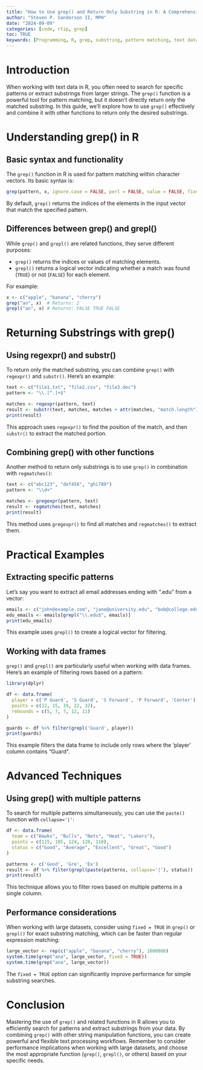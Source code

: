 ```yaml
---
title: "How to Use grep() and Return Only Substring in R: A Comprehensive Guide"
author: "Steven P. Sanderson II, MPH"
date: "2024-09-09"
categories: [code, rtip, grep]
toc: TRUE
keywords: [Programming, R, grep, substring, pattern matching, text data, data analysis, grep() in R, substring extraction R, pattern matching R, R text processing, grep() vs grepl(), R regular expressions]
---
```


# Introduction

When working with text data in R, you often need to search for specific patterns or extract substrings from larger strings. The `grep()` function is a powerful tool for pattern matching, but it doesn't directly return only the matched substring. In this guide, we'll explore how to use `grep()` effectively and combine it with other functions to return only the desired substrings.

# Understanding grep() in R

## Basic syntax and functionality

The `grep()` function in R is used for pattern matching within character vectors. Its basic syntax is:

```r
grep(pattern, x, ignore.case = FALSE, perl = FALSE, value = FALSE, fixed = FALSE, useBytes = FALSE)
```

By default, `grep()` returns the indices of the elements in the input vector that match the specified pattern.

## Differences between grep() and grepl()

While `grep()` and `grepl()` are related functions, they serve different purposes:

- `grep()` returns the indices or values of matching elements.
- `grepl()` returns a logical vector indicating whether a match was found (`TRUE`) or not (`FALSE`) for each element.

For example:

```r
x <- c("apple", "banana", "cherry")
grep("an", x)  # Returns: 2
grepl("an", x) # Returns: FALSE TRUE FALSE
```

# Returning Substrings with grep()

## Using regexpr() and substr()

To return only the matched substring, you can combine `grep()` with `regexpr()` and `substr()`. Here's an example:

```r
text <- c("file1.txt", "file2.csv", "file3.doc")
pattern <- "\\.[^.]+$"

matches <- regexpr(pattern, text)
result <- substr(text, matches, matches + attr(matches, "match.length") - 1)
print(result)
```

This approach uses `regexpr()` to find the position of the match, and then `substr()` to extract the matched portion.

## Combining grep() with other functions

Another method to return only substrings is to use `grep()` in combination with `regmatches()`:

```r
text <- c("abc123", "def456", "ghi789")
pattern <- "\\d+"

matches <- gregexpr(pattern, text)
result <- regmatches(text, matches)
print(result)
```

This method uses `gregexpr()` to find all matches and `regmatches()` to extract them.

# Practical Examples

## Extracting specific patterns

Let's say you want to extract all email addresses ending with ".edu" from a vector:

```r
emails <- c("john@example.com", "jane@university.edu", "bob@college.edu")
edu_emails <- emails[grepl("\\.edu$", emails)]
print(edu_emails)
```

This example uses `grepl()` to create a logical vector for filtering.

## Working with data frames

`grep()` and `grepl()` are particularly useful when working with data frames. Here's an example of filtering rows based on a pattern:

```r
library(dplyr)

df <- data.frame(
  player = c('P Guard', 'S Guard', 'S Forward', 'P Forward', 'Center'),
  points = c(12, 15, 19, 22, 32),
  rebounds = c(5, 7, 7, 12, 11)
)

guards <- df %>% filter(grepl('Guard', player))
print(guards)
```

This example filters the data frame to include only rows where the 'player' column contains "Guard".

# Advanced Techniques

## Using grep() with multiple patterns

To search for multiple patterns simultaneously, you can use the `paste()` function with `collapse='|'`:

```r
df <- data.frame(
  team = c("Hawks", "Bulls", "Nets", "Heat", "Lakers"),
  points = c(115, 105, 124, 120, 118),
  status = c("Good", "Average", "Excellent", "Great", "Good")
)

patterns <- c('Good', 'Gre', 'Ex')
result <- df %>% filter(grepl(paste(patterns, collapse='|'), status))
print(result)
```

This technique allows you to filter rows based on multiple patterns in a single column.

## Performance considerations

When working with large datasets, consider using `fixed = TRUE` in `grep()` or `grepl()` for exact substring matching, which can be faster than regular expression matching:

```r
large_vector <- rep(c("apple", "banana", "cherry"), 1000000)
system.time(grep("ana", large_vector, fixed = TRUE))
system.time(grep("ana", large_vector))
```

The `fixed = TRUE` option can significantly improve performance for simple substring searches.

# Conclusion

Mastering the use of `grep()` and related functions in R allows you to efficiently search for patterns and extract substrings from your data. By combining `grep()` with other string manipulation functions, you can create powerful and flexible text processing workflows. Remember to consider performance implications when working with large datasets, and choose the most appropriate function (`grep()`, `grepl()`, or others) based on your specific needs.

```{=html}
<script src="https://giscus.app/client.js"
        data-repo="spsanderson/steveondata"
        data-repo-id="R_kgDOIIxnLw"
        data-category="Comments"
        data-category-id="DIC_kwDOIIxnL84ChTk8"
        data-mapping="url"
        data-strict="0"
        data-reactions-enabled="1"
        data-emit-metadata="0"
        data-input-position="top"
        data-theme="dark"
        data-lang="en"
        data-loading="lazy"
        crossorigin="anonymous"
        async>
</script>
```

